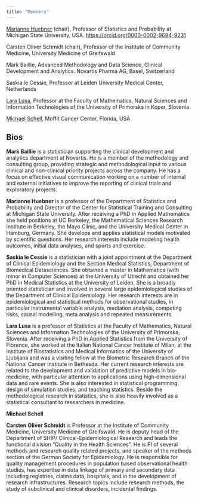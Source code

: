 ```yaml
---
title: "Members"
---
```


[Marianne Huebner](https://cstat.msu.edu/people/marianne-huebner-phd-sheher) (chair), Professor of Statistics and Probability at Michigan State University, USA. <https://orcid.org/0000-0002-9694-9231>

Carsten Oliver Schmidt (chair), Professor of the Institute of Community Medicine, University Medicine of Greifswald

Mark Baillie, Advanced Methodology and Data Science, Clinical Development and Analytics. Novartis Pharma AG, Basel, Switzerland

Saskia le Cessie, Professor at Leiden University Medical Center, Netherlands

[Lara Lusa](https://www.famnit.upr.si/sl/zaposleni-in-sodelavci/lara.lusa/), Professor at the Faculty of Mathematics, Natural Sciences and Information Technologies of the University of Primorska in Koper, Slovenia

[Michael Schell](https://www.moffitt.org/research-science/researchers/michael-schell/), Moffit Cancer Center, Florida, USA

## **Bios**

**Mark Baillie** is a statistician supporting the clinical development and analytics department at Novartis. He is a member of the methodology and consulting group, providing strategic and methodological input to various clinical and non-clinical priority projects across the company. He has a focus on effective visual communication working on a number of internal and external initiatives to improve the reporting of clinical trials and exploratory projects.

**Marianne Huebner** is a professor of the Department of Statistics and Probability and Director of the Center for Statistical Training and Consulting at Michigan State University. After receiving a PhD in Applied Mathematics she held positions at UC Berkeley, the Mathematical Sciences Research Institute in Berkeley, the Mayo Clinic, and the University Medical Center in Hamburg, Germany. She develops and applies statistical models motivated by scientific questions. Her research interests include modeling health outcomes, initial data analyses, and sports and exercise.

**Saskia le Cessie** is a statistician with a joint appointment at the Department of Clinical Epidemiology and the Section Medical Statistics, Department of Biomedical Datasciences. She obtained a master in Mathematics (with minor in Computer Sciences) at the University of Utrecht and obtained her PhD in Medical Statistics at the University of Leiden. She is a broadly oriented statistician and involved in several large epidemiological studies of the Department of Clinical Epidemiology. Her research interests are in epidemiological and statistical methods for observational studies, in particular instrumental variable analysis, mediation analysis, competing risks, causal modelling, meta analysis and repeated measurements.

**Lara Lusa** is a professor of Statistics at the Faculty of Mathematics, Natural Sciences and Information Technologies of the University of Primorska, Slovenia. After receiving a PhD in Applied Statistics from the University of Florence, she worked at the Italian National Cancer Institute of Milan, at the Institute of Biostatistics and Medical Informatics of the University of Ljubljana and was a visiting fellow at the Biometric Research Branch of the National Cancer Institute in Bethesda. Her current research interests are related to the development and validation of predictive models in bio‐medicine, with particular attention to applications using high‐dimensional data and rare events. She is also interested in statistical programming, design of simulation studies, and teaching statistics. Beside the methodological research in statistics, she is also heavily involved as a statistical consultant to researchers in medicine.

**Michael Schell**

**Carsten Oliver Schmidt** is Professor at the Institute of Community Medicine, University Medicine of Greifswald. He is deputy head of the Department of SHIP/ Clinical-Epidemiological Research and leads the functional division "Quality in the Health Sciences". He is PI of several methods and research quality related projects, and speaker of the methods section of the German Society for Epidemiology. He is responsible for quality management procedures in population based observational health studies, has expertise in data linkage of primary and secondary data including registries, claims data, hospitals, and in the development of research infrastructures. Research topics include research methods, the study of subclinical and clinical disorders, incidental findings.
